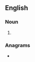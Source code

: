 ==English==

===Noun===
{{head|en|noun plural form}}

# {{plural of|abluent|lang=en}}

===Anagrams===
* {{anagrams|en|a=abelnstu|bleaunts|blue ants|tunables|unstable}}